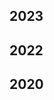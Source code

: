 <div class="tags">

## 2023

<ul>
  <PostAndDate
    date="2023-06-09"
    title="Solving Algorithmic problems using the Two Pointers technique"
    url="/solving-algorithmic-problems-using-the-two-pointers-technique"
  />
</ul>

## 2022

<ul>
  <PostAndDate
    date="2022-07-10"
    title="Decode the Message"
    url="/series/algorithms-problem-solving/decode-the-message"
  />
  <PostAndDate
    date="2022-03-02"
    title="Queue Data
    Structure"
    url="/series/data-structures-in-javascript/queue-data-structure"
  />
  <PostAndDate
    date="2022-02-20"
    title="Stack Data Structure"
    url="/series/data-structures-in-javascript/stack-data-structure"
  />
</ul>

## 2020

<ul>
  <PostAndDate
    date="2020-02-10"
    title="Tree Data Structure"
    url="/series/data-structures/tree-data-structure"
  />
  <PostAndDate
    date="2020-02-02"
    title="Linked List"
    url="/series/data-structures/linked-list-data-structure"
  />
  <PostAndDate
    date="2020-01-13"
    title="Queue Data Structure"
    url="/series/data-structures/queue-data-structure"
  />
  <PostAndDate
    date="2020-01-06"
    title="Stack Data Structure"
    url="/series/data-structures/stack-data-structure"
  />
</ul>
    
</div>
